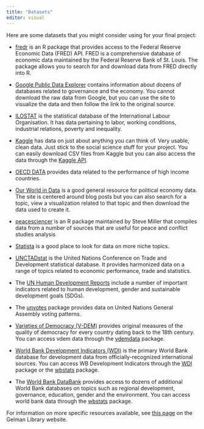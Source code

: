 ```yaml
---
title: "Datasets"
editor: visual
---
```


Here are some datasets that you might consider using for your final project:

-   [fredr](https://github.com/jcizel/FredR) is an R package that provides access to the Federal Reserve Economic Data (FRED) API. FRED is a comprehensive database of economic data maintained by the Federal Reserve Bank of St. Louis. The package allows you to search for and download data from FRED directly into R.

-   [Google Public Data Explorer](https://www.google.com/publicdata/directory) contains information about dozens of databases related to governance and the economy. You cannot download the raw data from Google, but you can use the site to visualize the data and then follow the link to the original source.

-   [ILOSTAT](https://ilostat.ilo.org/) is the statistical database of the International Labour Organisation. It has data pertaining to labor, working conditions, industrial relations, poverty and inequality.

-   [Kaggle](https://www.kaggle.com/datasets) has data on just about anything you can think of. Very usable, clean data. Just stick to the social science stuff for your project. You can easily download CSV files from Kaggle but you can also access the data through the [Kaggle API](https://github.com/mkearney/kaggler).

-   [OECD DATA](https://data.oecd.org/) provides data related to the performance of high income countries.

-   [Our World in Data](https://ourworldindata.org/) is a good general resource for political economy data. The site is centered around blog posts but you can also search for a topic, view a visualization related to that topic and then download the data used to create it.

-   [peacesciencer](https://svmiller.com/peacesciencer/) is an R package maintained by Steve Miller that compiles data from a number of sources that are useful for peace and conflict studies analysis

-   [Statista](https://www-statista-com.proxygw.wrlc.org/) is a good place to look for data on more niche topics.

-   [UNCTADstat](http://unctadstat.unctad.org/EN/) is the United Nations Conference on Trade and Development statistical database. It provides harmonized data on a range of topics related to economic performance, trade and statistics.

-   The [UN Human Development Reports](https://hdr.undp.org/data-center/documentation-and-downloads) include a number of important indicators related to human development, gender and sustainable development goals (SDGs).

-   The [unvotes](https://github.com/dgrtwo/unvotes) package provides data on United Nations General Assembly voting patterns.

-   [Varieties of Democracy (V-DEM)](https://www.v-dem.net/data/the-v-dem-dataset/) provides original measures of the quality of democracy for every country dating back to the 18th century. You can access vdem data through the [vdemdata](https://github.com/vdeminstitute/vdemdata) package.

-   [World Bank Development Indicators (WDI)](https://databank-worldbank-org.proxygw.wrlc.org/reports.aspx?source=world-development-indicators) is the primary World Bank database for development data from officially-recognized international sources. You can access WB Development Indicators through the [WDI](https://github.com/vincentarelbundock/WDI) package or the [wbstats](https://github.com/gshs-ornl/wbstats) package.

-   The [World Bank DataBank](https://databank-worldbank-org.proxygw.wrlc.org/home) provides access to dozens of additional World Bank databases on topics such as regional development, governance, education, gender and the environment. You can access world bank data through the [wbstats](https://github.com/gshs-ornl/wbstats) package.

For information on more specific resources available, see [this page](https://libguides.gwu.edu/datasetsdatabases) on the Gelman Library website.
